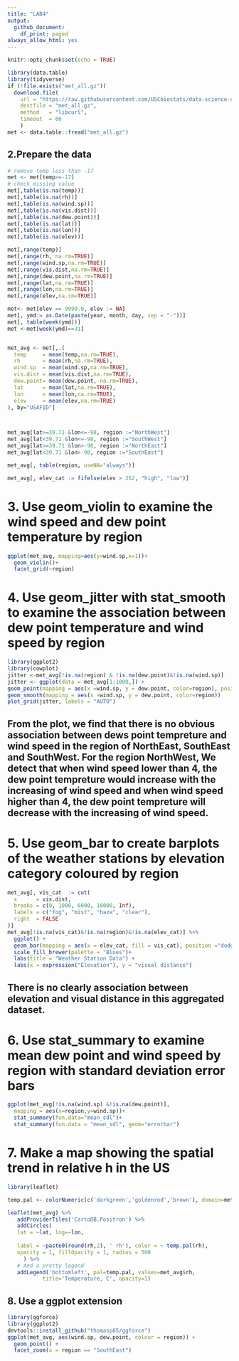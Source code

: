 ```yaml
---
title: "LAB4"
output:
  github_document:
    df_print: paged
always_allow_html: yes
---
```


```r
knitr::opts_chunk$set(echo = TRUE)
```

```r
library(data.table)
library(tidyverse)
if (!file.exists("met_all.gz"))
  download.file(
    url = "https://raw.githubusercontent.com/USCbiostats/data-science-data/master/02_met/met_all.gz",
    destfile = "met_all.gz",
    method   = "libcurl",
    timeout  = 60
    )
met <- data.table::fread("met_all.gz")
```

## 2.Prepare the data
```r
# remove temp less than -17
met <- met[temp>=-17]
# check missing value
met[,table(is.na(temp))]
met[,table(is.na(rh))]
met[,table(is.na(wind.sp))]
met[,table(is.na(vis.dist))]
met[,table(is.na(dew.point))]
met[,table(is.na(lat))]
met[,table(is.na(lon))]
met[,table(is.na(elev))]

met[,range(temp)]
met[,range(rh, na.rm=TRUE)]
met[,range(wind.sp,na.rm=TRUE)]
met[,range(vis.dist,na.rm=TRUE)]
met[,range(dew.point,na.rm=TRUE)]
met[,range(lat,na.rm=TRUE)]
met[,range(lon,na.rm=TRUE)]
met[,range(elev,na.rm=TRUE)]

met<- met[elev == 9999.0, elev := NA]
met[, ymd:= as.Date(paste(year, month, day, sep = "-"))]
met[, table(week(ymd))]
met <-met[week(ymd)==31]


met_avg <- met[,.(
  temp     = mean(temp,na.rm=TRUE),
  rh       = mean(rh,na.rm=TRUE),
  wind.sp  = mean(wind.sp,na.rm=TRUE),
  vis.dist = mean(vis.dist,na.rm=TRUE),
  dew.point= mean(dew.point, na.rm=TRUE),
  lat      = mean(lat,na.rm=TRUE),
  lon      = mean(lon,na.rm=TRUE), 
  elev     = mean(elev,na.rm=TRUE)
), by="USAFID"]



met_avg[lat>=39.71 &lon<=-98, region :="NorthWest"]
met_avg[lat<39.71 &lon<=-98, region :="SouthWest"]
met_avg[lat>=39.71 &lon>-98, region :="NorthEast"]
met_avg[lat<39.71 &lon>-98, region :="SouthEast"]

met_avg[, table(region, useNA="always")]

met_avg[, elev_cat := fifelse(elev > 252, "high", "low")]
```

# 3. Use geom_violin to examine the wind speed and dew point temperature by region

```r
ggplot(met_avg, mapping=aes(y=wind.sp,x=1))+
  geom_violin()+
  facet_grid(~region)
```
# 4. Use geom_jitter with stat_smooth to examine the association between dew point temperature and wind speed by region
```r
library(ggplot2)
library(cowplot)
jitter <-met_avg[!is.na(region) & !is.na(dew.point)&!is.na(wind.sp)]
jitter <- ggplot(data = met_avg[1:1000,]) + 
geom_point(mapping = aes(x =wind.sp, y = dew.point, color=region), position = "jitter")+
geom_smooth(mapping = aes(x =wind.sp, y = dew.point, color=region))
plot_grid(jitter, labels = "AUTO")
```
## From the plot, we find that there is no obvious association between dews point tempreture and wind speed in the region of NorthEast, SouthEast and SouthWest. For the region NorthWest, We detect that when wind speed lower than 4, the dew point tempreture would increase with the increasing of wind speed and when wind speed higher than 4, the dew point tempreture will decrease with the increasing of wind speed.


# 5. Use geom_bar to create barplots of the weather stations by elevation category coloured by region
```r
met_avg[, vis_cat  := cut(
  x      = vis.dist,
  breaks = c(0, 1000, 6000, 10000, Inf),
  labels = c("fog", "mist", "haze", "clear"),
  right  = FALSE
)]
met_avg[!is.na(vis_cat)&!is.na(region)&!is.na(elev_cat)] %>%
  ggplot() + 
  geom_bar(mapping = aes(x = elev_cat, fill = vis_cat), position ="dodge")+
  scale_fill_brewer(palette = "Blues")+
  labs(title = "Weather Station Data") + 
  labs(x = expression("Elevation"), y = "visual distance")
```
## There is no clearly association between elevation and visual distance in this aggregated dataset.

# 6. Use stat_summary to examine mean dew point and wind speed by region with standard deviation error bars
```r
ggplot(met_avg[!is.na(wind.sp) &!is.na(dew.point)],
  mapping = aes(x=region,y=wind.sp))+
  stat_summary(fun.data="mean_sdl")+
  stat_summary(fun.data = "mean_sdl", geom="errorbar")
```

# 7. Make a map showing the spatial trend in relative h in the US

```r
library(leaflet)

temp.pal <- colorNumeric(c('darkgreen','goldenrod','brown'), domain=met_avg$rh)

leaflet(met_avg) %>%
   addProviderTiles('CartoDB.Positron') %>%
   addCircles(
   lat = ~lat, lng=~lon,
                                                
   label = ~paste0(round(rh,2), ' rh'), color = ~ temp.pal(rh),
   opacity = 1, fillOpacity = 1, radius = 500
     ) %>%
   # And a pretty legend
   addLegend('bottomleft', pal=temp.pal, values=met_avg$rh,
           title='Temperature, C', opacity=1)
```
## 8. Use a ggplot extension

```r
library(ggforce)
library(ggplot2)
devtools::install_github("thomasp85/ggforce")
ggplot(met_avg, aes(wind.sp, dew.point, colour = region)) +
  geom_point() +
  facet_zoom(x = region == "SouthEast")
```
